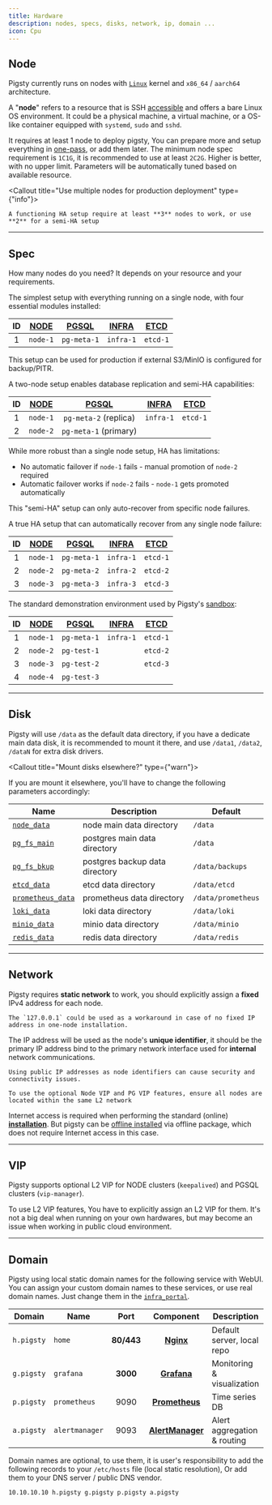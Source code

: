 ```yaml
---
title: Hardware
description: nodes, specs, disks, network, ip, domain ...
icon: Cpu
---
```



## Node

Pigsty currently runs on nodes with [`Linux`](#linux-os) kernel and `x86_64` / `aarch64` architecture.

A "**node**" refers to a resource that is SSH [accessible](#accessibility) and offers a bare Linux OS environment.
It could be a physical machine, a virtual machine, or a OS-like container equipped with `systemd`, `sudo` and `sshd`.

It requires at least <span className="text-xl font-black"> 1 </span> node to deploy pigsty,
You can prepare more and setup everything in [one-pass](/docs/setup/playbook#deployment), or add them later.
The minimum node spec requirement is `1C1G`, it is recommended to use at least `2C2G`.
Higher is better, with no upper limit. Parameters will be automatically tuned based on available resource.

<Callout title="Use multiple nodes for production deployment" type={"info"}>

    A functioning HA setup require at least **3** nodes to work, or use **2** for a semi-HA setup

</Callout>


--------

## Spec

How many nodes do you need? It depends on your resource and your requirements.

<Callout title="Single Node Setup" type="info">

The simplest setup with everything running on a single node, with four essential modules installed:

| ID | [NODE](/docs/node) | [PGSQL](/docs/pgsql) | [INFRA](/docs/infra) | [**ETCD**](/docs/etcd) |
|:--:|:------------------:|:--------------------:|:--------------------:|:----------------------:|
| 1  |      `node-1`      |     `pg-meta-1`      |      `infra-1`       |        `etcd-1`        |

This setup can be used for production if external S3/MinIO is configured for backup/PITR.

</Callout>

<Callout title="Two Node Setup" type="info">

A two-node setup enables database replication and semi-HA capabilities:

| ID | [NODE](/docs/node) | [PGSQL](/docs/pgsql)  | [INFRA](/docs/infra) | [**ETCD**](/docs/etcd) |
|:--:|:------------------:|:---------------------:|:--------------------:|:----------------------:|
| 1  |      `node-1`      | `pg-meta-2` (replica) |      `infra-1`       |        `etcd-1`        |
| 2  |      `node-2`      | `pg-meta-1` (primary) |                      |                        |

While more robust than a single node setup, HA has limitations:
- No automatic failover if `node-1` fails - manual promotion of `node-2` required
- Automatic failover works if `node-2` fails - `node-1` gets promoted automatically

This "semi-HA" setup can only auto-recover from specific node failures.

</Callout>

<Callout title="Three Node Setup" type="info">

A true HA setup that can automatically recover from any single node failure:

| ID | [NODE](/docs/node) | [PGSQL](/docs/pgsql) | [INFRA](/docs/infra) | [**ETCD**](/docs/etcd) |
|:--:|:------------------:|:--------------------:|:--------------------:|:----------------------:|
| 1  |      `node-1`      |     `pg-meta-1`      |      `infra-1`       |        `etcd-1`        |
| 2  |      `node-2`      |     `pg-meta-2`      |      `infra-2`       |        `etcd-2`        |
| 3  |      `node-3`      |     `pg-meta-3`      |      `infra-3`       |        `etcd-3`        |

</Callout>

<Callout title="Four Node Setup" type="info">

The standard demonstration environment used by Pigsty's [sandbox](/docs/prepare/sandbox):

| ID | [NODE](/docs/node) | [PGSQL](/docs/pgsql) | [INFRA](/docs/infra) | [**ETCD**](/docs/etcd) |
|:--:|:------------------:|:--------------------:|:--------------------:|:----------------------:|
| 1  |      `node-1`      |     `pg-meta-1`      |      `infra-1`       |        `etcd-1`        |
| 2  |      `node-2`      |     `pg-test-1`      |                      |        `etcd-2`        |
| 3  |      `node-3`      |     `pg-test-2`      |                      |        `etcd-3`        |
| 4  |      `node-4`      |     `pg-test-3`      |                      |                        |

</Callout>




------

## Disk

Pigsty will use `/data` as the default data directory, if you have a dedicate main data disk, it is recommended to mount it there,
and use `/data1`, `/data2`, `/dataN` for extra disk drivers.

<Callout title="Mount disks elsewhere?" type={"warn"}>

If you are mount it elsewhere, you'll have to change the following parameters accordingly:

| Name | Description | Default |
|------|-------------|---------|
| [`node_data`](/docs/node/param#node_data_dir) | node main data directory | `/data` |
| [`pg_fs_main`](/docs/pgsql/param#pg_fs_main) | postgres main data directory | `/data` |
| [`pg_fs_bkup`](/docs/pgsql/param#pg_fs_bkup) | postgres backup data directory | `/data/backups` |
| [`etcd_data`](/docs/etcd/param#etcd_data) | etcd data directory | `/data/etcd` |
| [`prometheus_data`](/docs/infra/param#prometheus_data) | prometheus data directory | `/data/prometheus` |
| [`loki_data`](/docs/infra/param#loki_data) | loki data directory | `/data/loki` |
| [`minio_data`](/docs/minio/param#minio_data) | minio data directory | `/data/minio` |
| [`redis_data`](/docs/redis/param#redis_data) | redis data directory | `/data/redis` |

</Callout>



--------

## Network

Pigsty requires **static network** to work, you should explicitly assign a **fixed** IPv4 address for each node.

<Callout title="Don't have a fixed IP?" type="info">

    The `127.0.0.1` could be used as a workaround in case of no fixed IP address in one-node installation.

</Callout>

The IP address will be used as the node's **unique identifier**, it should be the primary IP address bind to the primary network interface used for **internal** network communications.

<Callout title="Never use Public IP as identifier" type="error">

    Using public IP addresses as node identifiers can cause security and connectivity issues.

</Callout>

<Callout title="L2 VIP require L2 Networking" type="warn">

    To use the optional Node VIP and PG VIP features, ensure all nodes are located within the same L2 network

</Callout>

Internet access is required when performing the standard (online) [**installation**](/docs/setup/install).
But pigsty can be [offline installed](/docs/install/offline) via offline package,
which does not require Internet access in this case.



--------

## VIP

Pigsty supports optional L2 VIP for NODE clusters (`keepalived`) and PGSQL clusters (`vip-manager`).

To use L2 VIP features, You have to explicitly assign an L2 VIP for them. 
It's not a big deal when running on your own hardwares,
but may become an issue when working in public cloud environment.




--------

## Domain

Pigsty using local static domain names for the following service with WebUI.
You can assign your custom domain names to these services, or use real domain names.
Just change them in the [`infra_portal`](/docs/infra/param#infra_portal).

|   Domain   | Name           |    Port    |                     Component                      | Description                 |
|:----------:|----------------|:----------:|:--------------------------------------------------:|-----------------------------|
| `h.pigsty` | `home`         | **80/443** |        [**Nginx**](/docs/infra/arch/#nginx)        | Default server, local repo  |
| `g.pigsty` | `grafana`      |  **3000**  |      [**Grafana**](/docs/infra/arch/#grafana)      | Monitoring & visualization  |
| `p.pigsty` | `prometheus`   |    9090    |   [**Prometheus**](/docs/infra/arch/#prometheus)   | Time series DB              |
| `a.pigsty` | `alertmanager` |    9093    | [**AlertManager**](/docs/infra/arch/#alertmanager) | Alert aggregation & routing |



Domain names are optional, to use them, it is user's responsibility to add the following records to your `/etc/hosts` file (local static resolution),
Or add them to your DNS server / public DNS vendor.

```bash
10.10.10.10 h.pigsty g.pigsty p.pigsty a.pigsty
```

